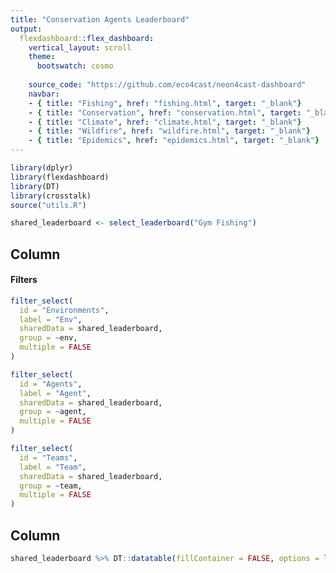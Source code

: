 ```yaml
---
title: "Conservation Agents Leaderboard"
output:
  flexdashboard::flex_dashboard:
    vertical_layout: scroll
    theme: 
      bootswatch: cosmo
      
    source_code: "https://github.com/eco4cast/neon4cast-dashboard"
    navbar:
    - { title: "Fishing", href: "fishing.html", target: "_blank"}
    - { title: "Conservation", href: "conservation.html", target: "_blank"}
    - { title: "Climate", href: "climate.html", target: "_blank"}
    - { title: "Wildfire", href: "wildfire.html", target: "_blank"}
    - { title: "Epidemics", href: "epidemics.html", target: "_blank"}
---
```

```r
library(dplyr)
library(flexdashboard)
library(DT)
library(crosstalk)
source("utils.R")

shared_leaderboard <- select_leaderboard("Gym Fishing")
```   

Column{.sidebar data-width=300}
---------

#### Filters

```r
filter_select(
  id = "Environments",
  label = "Env",
  sharedData = shared_leaderboard,
  group = ~env,
  multiple = FALSE
)

filter_select(
  id = "Agents",
  label = "Agent",
  sharedData = shared_leaderboard,
  group = ~agent,
  multiple = FALSE
)

filter_select(
  id = "Teams",
  label = "Team",
  sharedData = shared_leaderboard,
  group = ~team,
  multiple = FALSE
)


```


Column
-------------------------------------
   

```r
shared_leaderboard %>% DT::datatable(fillContainer = FALSE, options = list(order=list(4, 'desc')))
```   
